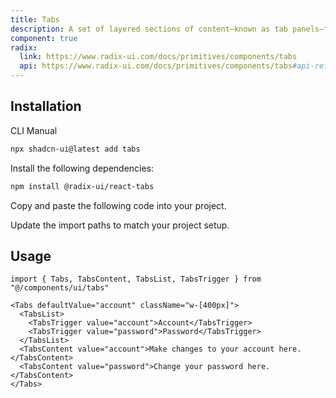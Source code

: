 ```yaml
---
title: Tabs
description: A set of layered sections of content—known as tab panels—that are displayed one at a time.
component: true
radix:
  link: https://www.radix-ui.com/docs/primitives/components/tabs
  api: https://www.radix-ui.com/docs/primitives/components/tabs#api-reference
---
```


<ComponentPreview name="tabs-demo" />

## Installation

<Tabs defaultValue="cli">

<TabsList>
  <TabsTrigger value="cli">CLI</TabsTrigger>
  <TabsTrigger value="manual">Manual</TabsTrigger>
</TabsList>
<TabsContent value="cli">

```bash
npx shadcn-ui@latest add tabs
```

</TabsContent>

<TabsContent value="manual">

<Steps>

<Step>Install the following dependencies:</Step>

```bash
npm install @radix-ui/react-tabs
```

<Step>Copy and paste the following code into your project.</Step>

<ComponentSource name="tabs" />

<Step>Update the import paths to match your project setup.</Step>

</Steps>

</TabsContent>

</Tabs>

## Usage

```tsx
import { Tabs, TabsContent, TabsList, TabsTrigger } from "@/components/ui/tabs"
```

```tsx
<Tabs defaultValue="account" className="w-[400px]">
  <TabsList>
    <TabsTrigger value="account">Account</TabsTrigger>
    <TabsTrigger value="password">Password</TabsTrigger>
  </TabsList>
  <TabsContent value="account">Make changes to your account here.</TabsContent>
  <TabsContent value="password">Change your password here.</TabsContent>
</Tabs>
```
